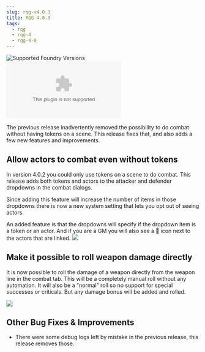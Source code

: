 ```yaml
---
slug: rqg-v4.0.3
title: RQG 4.0.3
tags:
  - rqg
  - rqg-4
  - rqg-4-0
---
```


![Supported Foundry Versions](https://img.shields.io/endpoint?url=https://foundryshields.com/version?url=https://github.com/sun-dragon-cult/fvtt-system-rqg/releases/download/v4.0.3/system.json)
![Download Count](https://img.shields.io/github/downloads/sun-dragon-cult/fvtt-system-rqg/v4.0.3/rqg.zip)

The previous release inadvertently removed the possibility to do combat without having tokens on a
scene. This release fixes that, and also adds a few new features and improvements.

## Allow actors to combat even without tokens

<GithubIssue issue="760" repo="fvtt-system-rqg" />

In version 4.0.2 you could only use tokens on a scene to do combat. This release adds both tokens
and actors to the attacker and defender dropdowns in the combat dialogs.

Since adding this feature will increase the number of items in those dropdowns there is now a new
system setting that lets you opt out of seeing actors.

An added feature is that the dropdowns will specify if the dropdown item is a token or an actor. And
if you are a GM you will also see a 🔗 icon next to the actors that are linked.
![](attack-attacker-dropdown.png)

## Make it possible to roll weapon damage directly

<GithubIssue issue="759" repo="fvtt-system-rqg" />

It is now possible to roll the damage of a weapon directly from the weapon line in the combat tab.
This will be a completely manual roll without any automation. It will also be a "normal" roll so no
support for special successes or criticals. But any damage bonus will be added and rolled.

![](chat-direct-damage-roll.png)

## Other Bug Fixes & Improvements

- There were some debug logs left by mistake in the previous release, this release removes those.
